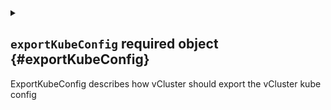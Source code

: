 


<details className="config-field" data-expandable="true">
<summary>

## `exportKubeConfig` <span className="config-field-required" data-required="true">required</span> <span className="config-field-type">object</span> <span className="config-field-default"></span> <span className="config-field-enum"></span> {#exportKubeConfig}

ExportKubeConfig describes how vCluster should export the vCluster kube config

</summary>




<details className="config-field" data-expandable="false" open>
<summary>

### `context` <span className="config-field-required" data-required="true">required</span> <span className="config-field-type">string</span> <span className="config-field-default"></span> <span className="config-field-enum"></span> {#exportKubeConfig-context}

Context is the name of the context within the generated kube config to use.

</summary>



</details>



<details className="config-field" data-expandable="false" open>
<summary>

### `server` <span className="config-field-required" data-required="true">required</span> <span className="config-field-type">string</span> <span className="config-field-default"></span> <span className="config-field-enum"></span> {#exportKubeConfig-server}

Server can be used to override the default https://localhost:8443 and specify a custom hostname for the
generated kube-config.

</summary>



</details>



<details className="config-field" data-expandable="true">
<summary>

### `secret` <span className="config-field-required" data-required="true">required</span> <span className="config-field-type">object</span> <span className="config-field-default"></span> <span className="config-field-enum"></span> {#exportKubeConfig-secret}

Secret defines in which secret in the host cluster the generated kube-config should be stored.
If this is not defined, vCluster will only create it at `vc-NAME`. If another name is specified here
vCluster will also create the config in this other secret.

</summary>




<details className="config-field" data-expandable="false" open>
<summary>

#### `name` <span className="config-field-required" data-required="true">required</span> <span className="config-field-type">string</span> <span className="config-field-default"></span> <span className="config-field-enum"></span> {#exportKubeConfig-secret-name}

Name is the name of the secret where the kube config should get stored.

</summary>



</details>



<details className="config-field" data-expandable="false" open>
<summary>

#### `namespace` <span className="config-field-required" data-required="true">required</span> <span className="config-field-type">string</span> <span className="config-field-default"></span> <span className="config-field-enum"></span> {#exportKubeConfig-secret-namespace}

Namespace defines the namespace where the kube config secret should get stored. If this is not equal to the namespace
where the vCluster is deployed, you need to make sure vCluster has access to this other namespace.

</summary>



</details>


</details>


</details>
